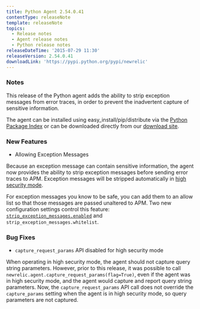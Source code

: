 ```yaml
---
title: Python Agent 2.54.0.41
contentType: releaseNote
template: releaseNote
topics:
  - Release notes
  - Agent release notes
  - Python release notes
releaseDateTime: '2015-07-29 11:30'
releaseVersion: 2.54.0.41
downloadLink: 'https://pypi.python.org/pypi/newrelic'
---
```


### Notes

This release of the Python agent adds the ability to strip exception messages from error traces, in order to prevent the inadvertent capture of sensitive information.

The agent can be installed using easy_install/pip/distribute via the [Python Package Index](https://pypi.python.org/pypi/newrelic) or can be downloaded directly from our [download site](https://download.newrelic.com/python_agent/release/).

### New Features

* Allowing Exception Messages

Because an exception message can contain sensitive information, the agent now provides the ability to strip exception messages before sending error traces to APM. Exception messages will be stripped automatically in [high security mode](/docs/accounts-partnerships/accounts/security/high-security).

For exception messages you know to be safe, you can add them to an allow list so that those messages are passed unaltered to APM. Two new configuration settings control this feature: [`strip_exception_messages.enabled`](/docs/agents/python-agent/installation-configuration/python-agent-configuration#strip_exception_messages_enabled) and `strip_exception_messages.whitelist`.

### Bug Fixes

* `capture_request_params` API disabled for high security mode

When operating in high security mode, the agent should not capture query string parameters. However, prior to this release, it was possible to call `newrelic.agent.capture_request_params(flag=True)`, even if the agent was in high security mode, and the agent would capture and report query string parameters. Now, the `capture_request_params` API call does not override the `capture_params` setting when the agent is in high security mode, so query parameters are not captured.
